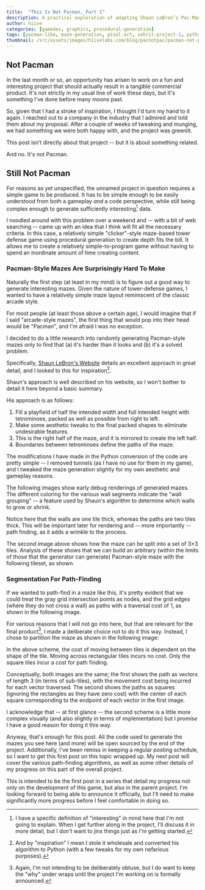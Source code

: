 ```yaml
---
title:  "This Is Not Pacman, Part 1"
description: A practical exploration of adapting Shaun LeBron’s Pac-Man maze generation algorithm for a lightweight tower defense game. The post outlines the process of implementing LeBron’s tetromino-based maze generation approach in Python, with adjustments made to suit specific gameplay and aesthetic requirements. It discusses the challenges of generating symmetrical, pathable mazes and introduces a segmentation strategy for pathfinding that balances visual clarity with algorithmic efficiency. This entry marks the beginning of a series documenting the development of a maze-centric game designed to support a broader, yet-to-be-announced project.
author: hiive
categories: [gamedev, graphics, procedural-generation]
tags: [pacman-like, maze-generation, pixel-art, sekrit-project-1, python]
thumbnail: /src/assets/images/hiivelabs.com/blog/pacnotpac/pacman-not-pacman-2.png
---
```

## Not Pacman

In the last month or so, an opportunity has arisen to work on a fun and interesting project that should actually result
in a tangible commercial product. It's not strictly in my usual line of work these days, but it's something I've done
before many moons past.

So, given that I had a stroke of inspiration, I thought I'd turn my hand to it again. I reached
out to a company in the industry that I admired and told them about my proposal. After a couple of weeks of tweaking and
munging, we had something we were both happy with, and the project was greenlit.

This post isn’t directly about that project -- but it is about something related.

And no. It's not Pacman.

## Still Not Pacman
For reasons as yet unspecified, the unnamed project in question requires a simple game to be produced. It has to be
simple enough to be easily understood from both a gameplay *and* a code perspective, while still being complex enough
to generate sufficiently interesting[^1] data.

[^1]: I have a specific definition of "interesting" in mind here that I'm not going to explain.
When I get further along in the project, I'll discuss it in more detail, but I don't want to jinx things just as I'm
getting started.

I noodled around with this problem over a weekend and -- with a bit of web searching -- came up with an idea
that I think will fit all the necessary criteria. In this case, a relatively simple "clicker"-style maze-based tower
defense game using procedural generation to create depth fits the bill.
It allows me to create a relatively simple-to-program game without having to spend an inordinate amount of time creating
content.

### Pacman-Style Mazes Are Surprisingly Hard To Make
Naturally the first step (at least in my mind) is to figure out a good way to generate interesting mazes. Given the
nature of tower-defense games, I wanted to have a relatively simple maze layout reminiscent of the classic arcade style.

For most people (at least those above a certain age), I would imagine that if I said "arcade-style mazes", the first
thing that would pop into their head would be "Pacman", and I'm afraid I was no exception.

I decided to do a little research into randomly generating Pacman-style mazes only to find that (a) it's harder than it
looks and (b) it's a solved problem.

Specifically, [Shaun LeBron's Website](https://shaunlebron.github.io/pacman-mazegen/) details an excellent
approach in great detail, and I looked to this for inspiration[^2].

[^2]:And by "inspiration" I mean I stole it wholesale and converted his algorithm to Python (with a few tweaks for my
own nefarious purposes).

Shaun's approach is well described on his website, so I won't bother to detail it here beyond a basic summary.

His approach is as follows:

1. Fill a playfield of half the intended width and full intended height with tetrominoes, packed as well as possible
from right to left.
2. Make some aesthetic tweaks to the final packed shapes to eliminate undesirable features.
3. This is the right half of the maze, and it is mirrored to create the left half.
4. Boundaries between tetrominoes define the paths of the maze.

The modifications I have made in the Python conversion of the code are pretty simple -- I removed tunnels (as I have no
use for them in my game), and I tweaked the maze generation slightly for my own aesthetic and gameplay reasons.

The following images show early debug renderings of generated mazes. The different coloring for the various wall
segments indicate the "wall grouping" -- a feature used by Shaun's algorithm to determine which walls to grow or shrink.

<LightboxGallery caption="Pacman Maze Debug Views">
    <GalleryImage src="/src/assets/images/hiivelabs.com/blog/pacnotpac/debug-maze-1.png"
                   alt="Pacman-Style Maze - Debug View"
                  caption="Tetromino edges are eroded to form paths."
    />
    <GalleryImage src="/src/assets/images/hiivelabs.com/blog/pacnotpac/debug-maze-2.jpg"
                  alt="Pacman-Style Maze - Debug View"
                  caption="Each maze tile is made up of a 3×3 set of sub-tiles."
    />
</LightboxGallery>

Notice here that the walls are one tile thick, whereas the paths are two tiles thick. This will be important later for
rendering and -- more importantly -- path finding, as it adds a wrinkle to the process.

The second image above shows how the maze can be split into a set of 3×3 tiles. Analysis of these shows that we can
build an arbitrary (within the limits of those that the generator can generate) Pacman-style maze with the following
tileset, as shown.

<LightboxGallery caption="Pacman Maze Vectorized Rendering">
    <GalleryImage src="/src/assets/images/hiivelabs.com/blog/pacnotpac/maze-parts.png"
                  alt="Pacman-style maze tileset."
                  caption="Any generator-produced Pacman-style maze can be built with these 16 tiles."
    />
    <GalleryImage src="/src/assets/images/hiivelabs.com/blog/pacnotpac/vector-maze-render-1.png"
                   alt="Pacman-style maze, rendered in vector-based tiles."
                   caption="An example Pacman-style maze, rendered in vector-based tiles."
    />
</LightboxGallery>

### Segmentation For Path-Finding

If we wanted to path-find in a maze like this, it's pretty evident that we could treat the gray grid intersection points
as nodes, and the grid edges (where they do not cross a wall) as paths with a traversal cost of 1, as shown in the
following image.

<LightboxImage src="/src/assets/images/hiivelabs.com/blog/pacnotpac/vector-maze-render-2.png"
               caption="Pacman-style maze showing path lines."
               alt="An example Pacman-style maze, rendered in
               vector-based tiles, showing pathways in gray."
/>

For various reasons that I will not go into here, but that are relevant for the final product[^3], I made a deliberate
choice not to do it this way. Instead, I chose to partition the maze as shown in the following image:

[^3]: Again, I'm not intending to be deliberately obtuse, but I do want to keep the "why" under wraps until the project
I'm working on is formally announced.

<LightboxImage src="/src/assets/images/hiivelabs.com/blog/pacnotpac/vector-maze-render-3.png"
               caption="Pacman-style maze showing path tiles"
               alt="An example Pacman-style maze, rendered in vector-based tiles,
                        showing traversable tiles in gray outline."
/>

In the above scheme, the cost of moving between tiles is dependent on the shape of the tile.
Moving across rectangular tiles incurs no cost. Only the square tiles incur a cost for path finding.

Conceptually, both images are the same; the first shows the path as vectors of length 3 (in terms of sub-tiles), with
the movement cost being incurred for each vector traversed. The second shows the paths as squares (ignoring the rectangles
as they have zero cost) with the center of each square corresponding to the endpoint of each vector in the first image.

I acknowledge that -- at first glance -- the second scheme is a little more complex visually (and also slightly in terms
of implementation) but I *promise* I have a good reason for doing it this way.

Anyway, that's enough for this post. All the code used to generate the mazes you see here (and more) will be open
sourced by the end of the project. Additionally, I've been remiss in keeping a regular posting schedule, so I want to
get this first post on this topic wrapped up. My next post will cover the various path-finding algorithms, as well as
some other details of my progress on this part of the overall project.

This is intended to be the first post in a series that detail my progress not only on the development of this game, but
also in the parent project. I'm looking forward to being able to announce it officially, but I'll need to make significantly
more progress before I feel comfortable in doing so.


